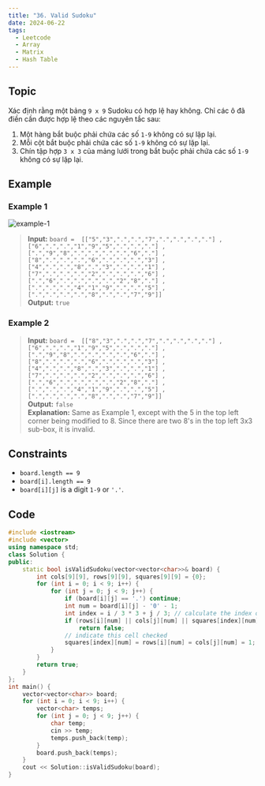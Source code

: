 ```yaml
---
title: "36. Valid Sudoku"
date: 2024-06-22
tags: 
  - Leetcode
  - Array
  - Matrix
  - Hash Table
---
```

## Topic

Xác định rằng một bảng `9 x 9` Sudoku có hợp lệ hay không. Chỉ các ô đã điền cần được hợp lệ theo các nguyên tắc sau:

1. Một hàng bắt buộc phải chứa các số `1-9` không có sự lặp lại.
2. Mỗi cột bắt buộc phải chứa các số `1-9` không có sự lặp lại.
3. Chín tập hợp `3 x 3` của mảng lưới trong bắt buộc phải chứa các số `1-9` không có sự lặp lại.



## Example

### Example 1

![example-1](https://upload.wikimedia.org/wikipedia/commons/thumb/f/ff/Sudoku-by-L2G-20050714.svg/250px-Sudoku-by-L2G-20050714.svg.png)

> **Input:** `board = 
[["5","3",".",".","7",".",".",".","."]
,["6",".",".","1","9","5",".",".","."]
,[".","9","8",".",".",".",".","6","."]
,["8",".",".",".","6",".",".",".","3"]
,["4",".",".","8",".","3",".",".","1"]
,["7",".",".",".","2",".",".",".","6"]
,[".","6",".",".",".",".","2","8","."]
,[".",".",".","4","1","9",".",".","5"]
,[".",".",".",".","8",".",".","7","9"]]`
<br/>**Output:** `true`

### Example 2

> **Input:** `board = 
[["8","3",".",".","7",".",".",".","."]
,["6",".",".","1","9","5",".",".","."]
,[".","9","8",".",".",".",".","6","."]
,["8",".",".",".","6",".",".",".","3"]
,["4",".",".","8",".","3",".",".","1"]
,["7",".",".",".","2",".",".",".","6"]
,[".","6",".",".",".",".","2","8","."]
,[".",".",".","4","1","9",".",".","5"]
,[".",".",".",".","8",".",".","7","9"]]`
<br/> **Output:** `false`
<br/> **Explanation:** Same as Example 1, except with the 5 in the top left corner being modified to 8. Since there are two 8's in the top left 3x3 sub-box, it is invalid.

## Constraints

- `board.length == 9`
- `board[i].length == 9`
- `board[i][j]` is a digit `1-9` or  `'.'`.

## Code

```c++
#include <iostream>
#include <vector>
using namespace std;
class Solution {
public:
    static bool isValidSudoku(vector<vector<char>>& board) {
        int cols[9][9], rows[9][9], squares[9][9] = {0};
        for (int i = 0; i < 9; i++) {
            for (int j = 0; j < 9; j++) {
                if (board[i][j] == '.') continue;
                int num = board[i][j] - '0' - 1;
                int index = i / 3 * 3 + j / 3; // calculate the index of sub-box for this cell 
                if (rows[i][num] || cols[j][num] || squares[index][num])
                    return false;
                // indicate this cell checked
                squares[index][num] = rows[i][num] = cols[j][num] = 1;
            }
        }
        return true;
    }
};
int main() {
    vector<vector<char>> board;
    for (int i = 0; i < 9; i++) {
        vector<char> temps;
        for (int j = 0; j < 9; j++) {
            char temp;
            cin >> temp;
            temps.push_back(temp);
        }
        board.push_back(temps);
    }
    cout << Solution::isValidSudoku(board);
}
```
